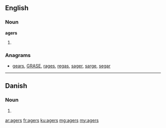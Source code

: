 ==English==

===Noun===
'''agers'''
# {{plural of|ager}}

===Anagrams===
* [[gears#English|gears]], [[GRASE#English|GRASE]], [[rages#English|rages]], [[regas#English|regas]], [[sager#English|sager]], [[sarge#English|sarge]], [[segar#English|segar]]

----

==Danish==

===Noun===
{{head|da|noun form|g=c}}

# {{form of|genitive singular indefinite|ager|lang=da}}

[[ar:agers]]
[[fr:agers]]
[[ku:agers]]
[[mg:agers]]
[[my:agers]]